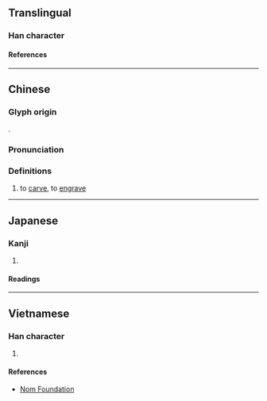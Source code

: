 {{character info/new}}
==Translingual==

===Han character===
{{Han char|rn=75|rad=木|as=06|sn=10|four=57904|canj=QHD|ids=⿱[[㓞]][[木]]}}

====References====
{{Han ref|kx=0522.010|dkj=14691|dj=0910.100|hdz=21199.110|uh=6814}}

----

==Chinese==
{{zh-forms}}

===Glyph origin===
{{Han etym}}
{{Han compound|㓞|木|ls=psc|c1=p|c2=s}}.

===Pronunciation===
{{zh-pron
|m=qì
|c=kai3
|mc=y
|oc=y
|ma=
|cat=v
}}

===Definitions===
{{zh-hanzi}}

# {{zh-obsolete}} to [[carve]], to [[engrave]]

----

==Japanese==

===Kanji===
{{ja-kanji|grade=|rs=木06}}

# {{rfdef|ja|sort=木06}}

====Readings====
{{ja-readings
|on=けい, けつ, けち
|kun=きざむ
}}

----

==Vietnamese==

===Han character===
{{vi-readings|rs=木06|reading=[[khé]], [[khẻ]], [[khẽ]], [[khế]], [[khít]]}}

# {{rfdef|vi|sort=木06}}

====References====
* [http://nomfoundation.org/common/nom_details.php?codepoint=6814 Nom Foundation]